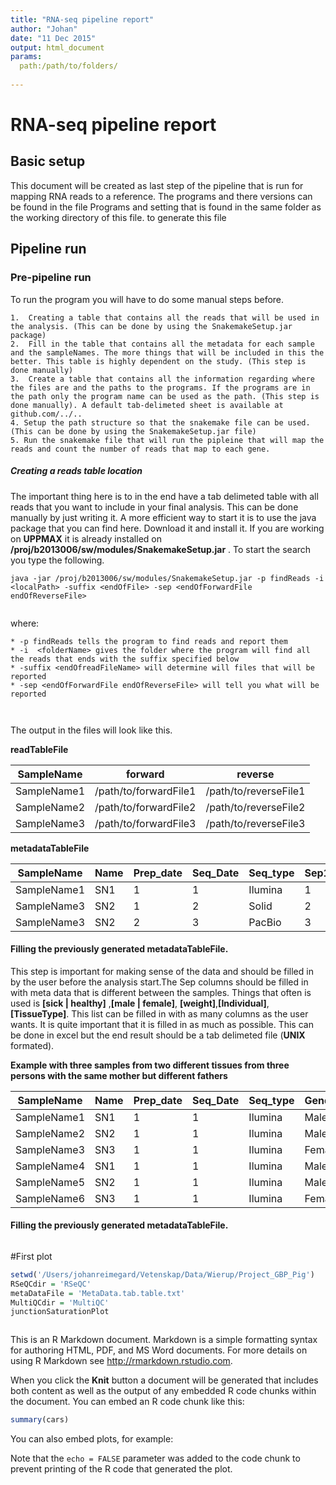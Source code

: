 ```yaml
---
title: "RNA-seq pipeline report"
author: "Johan"
date: "11 Dec 2015"
output: html_document
params:
  path:/path/to/folders/
  
---
```



# RNA-seq pipeline report 

## Basic setup
This document will be created as last step of the pipeline that is run for mapping RNA reads to a reference. The programs and there versions can be found in the file Programs and setting that is found in the same folder as the working directory of this file. to generate this file  


## Pipeline run


### Pre-pipeline run
To run the program you will have to do some manual steps before.

    1.  Creating a table that contains all the reads that will be used in the analysis. (This can be done by using the SnakemakeSetup.jar package)  
    2.  Fill in the table that contains all the metadata for each sample and the sampleNames. The more things that will be included in this the better. This table is highly dependent on the study. (This step is done manually)   
    3.  Create a table that contains all the information regarding where the files are and the paths to the programs. If the programs are in the path only the program name can be used as the path. (This step is done manually). A default tab-delimeted sheet is available at github.com/../..
    4. Setup the path structure so that the snakemake file can be used. (This can be done by using the SnakemakeSetup.jar file)  
    5. Run the snakemake file that will run the pipleine that will map the reads and count the number of reads that map to each gene.  

##### Creating a reads table location  
  The important thing here is to in the end have a tab delimeted table with all reads that you want to include in your final analysis. This can be done manually by just writing it. A more efficient way to start it is to use the java package that you can find here. Download it and install it. If you are working on __UPPMAX__ it is already installed on __/proj/b2013006/sw/modules/SnakemakeSetup.jar__ . To start the search you type the following.

    java -jar /proj/b2013006/sw/modules/SnakemakeSetup.jar -p findReads -i <localPath> -suffix <endOfFile> -sep <endOfForwardFile endOfReverseFile>
     
where: 

    * -p findReads tells the program to find reads and report them  
    * -i  <folderName> gives the folder where the program will find all the reads that ends with the suffix specified below  
    * -suffix <endOfreadFileName> will determine will files that will be reported     
    * -sep <endOfForwardFile endOfReverseFile> will tell you what will be reported  
     
     
The output in the files will look like this. 

**readTableFile**


|SampleName|forward|reverse|
|----------|-------|-----|
|SampleName1     |/path/to/forwardFile1 |/path/to/reverseFile1|
|SampleName2     |/path/to/forwardFile2 |/path/to/reverseFile2|
|SampleName3     |/path/to/forwardFile3 |/path/to/reverseFile3|


**metadataTableFile**

|SampleName     |Name  |Prep_date|Seq_Date|Seq_type|Sep1|Sep2|Sep3|	
|--|--|--|--|--|--|--|--|--|--|--|--|	
|SampleName1     |SN1 |1|1|Ilumina|1|1|1|
|SampleName3     |SN2 |1|2|Solid|2|2|1|
|SampleName3     |SN2 |2|3|PacBio|3|1|2|


#### Filling the previously generated metadataTableFile. 

This step is important for making sense of the data and should be filled in by the user before the analysis start.The Sep columns should be filled in with meta data that is different between the samples. Things that often is used is __[sick | healthy]__ ,__[male | female]__, __[weight]__,__[Individual]__, __[TissueType]__. This list can be filled in with as many columns as the user wants. It is quite important that it is filled in as much as possible.   This can be done in excel but the end result should be a tab delimeted file (__UNIX__ formated).  

**Example with three samples from two different tissues from three persons with the same mother but different fathers**

|SampleName|Name|Prep_date|Seq_Date|Seq_type|Gender|Individual|Mother|Father|Operation_date|Tissue|weight|	
|----------|----|---------|--------|--------|------|----------|------|------|--------------|------|------|	
|SampleName1 |SN1 |1       |1      |Ilumina |Male |1| 1|1|1|Tissue1 |86.7 |
|SampleName2 |SN2 |1       |1      |Ilumina |Male |2| 1|2|2|Tissue1 |88.7 |
|SampleName3 |SN3 |1       |1      |Ilumina |Female |3| 1|1|3|Tissue1 |74.7 |
|SampleName4 |SN1 |1       |1      |Ilumina |Male |1| 1|1|1|Tissue2 |86.7 |
|SampleName5 |SN2 |1       |1      |Ilumina |Male |2| 1|2|2|Tissue2 |88.7 |
|SampleName6 |SN3 |1       |1      |Ilumina |Female |3| 1|1|3|Tissue2 |74.7 |





#### Filling the previously generated metadataTableFile. 




```r

```



#First plot 

```r

setwd('/Users/johanreimegard/Vetenskap/Data/Wierup/Project_GBP_Pig')
RSeQCdir = 'RSeQC'
metaDataFile = 'MetaData.tab.table.txt'
MultiQCdir = 'MultiQC'
junctionSaturationPlot
```


```r

```


This is an R Markdown document. Markdown is a simple formatting syntax for authoring HTML, PDF, and MS Word documents. For more details on using R Markdown see <http://rmarkdown.rstudio.com>.

When you click the **Knit** button a document will be generated that includes both content as well as the output of any embedded R code chunks within the document. You can embed an R code chunk like this:

```r
summary(cars)
```

You can also embed plots, for example:

Note that the `echo = FALSE` parameter was added to the code chunk to prevent printing of the R code that generated the plot.
